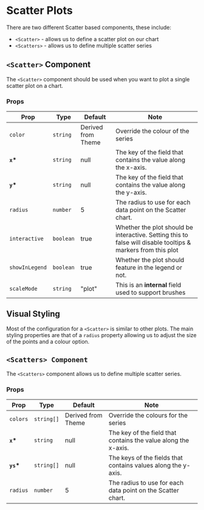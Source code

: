 
<Meta title="XYCharts/Scatter" />

# Scatter Plots

There are two different Scatter based components, these include:

-   `<Scatter>` - allows us to define a scatter plot on our chart
-   `<Scatters>` - allows us to define multiple scatter series

## `<Scatter>` Component

The `<Scatter>` component should be used when you want to plot a single scatter plot on a chart.

<Canvas>
    <Story id="xycharts-scatter--basic" />
</Canvas>

### Props

| Prop           | Type      | Default            | Note                                                                                                         |
| -------------- | --------- | ------------------ | ------------------------------------------------------------------------------------------------------------ |
| `color`        | `string`  | Derived from Theme | Override the colour of the series                                                                            |
| **`x`\***      | `string`  | null               | The key of the field that contains the value along the x-axis.                                               |
| **`y`\***      | `string`  | null               | The key of the field that contains the value along the y-axis.                                               |
| `radius`       | `number`  | 5                  | The radius to use for each data point on the Scatter chart.                                                  |
| `interactive`  | `boolean` | true               | Whether the plot should be interactive. Setting this to false will disable tooltips & markers from this plot |
| `showInLegend` | `boolean` | true               | Whether the plot should feature in the legend or not.                                                        |
| `scaleMode`    | `string`  | "plot"             | This is an **internal** field used to support brushes                                                        |

## Visual Styling

Most of the configuration for a `<Scatter>` is similar to other plots. The main styling properties are that of a `radius` property allowing us to adjust the size of the points and a colour option.

<Canvas>
    <Story id="xycharts-scatter--radius" />
</Canvas>

## `<Scatters> Component`

The `<Scatters>` component allows us to define multiple scatter series.

<Canvas>
    <Story id="xycharts-scatter--multiple-scatter" />
</Canvas>

### Props

| Prop       | Type       | Default            | Note                                                           |
| ---------- | ---------- | ------------------ | -------------------------------------------------------------- |
| `colors`   | `string[]` | Derived from Theme | Override the colours for the series                            |
| **`x`\***  | `string`   | null               | The key of the field that contains the value along the x-axis. |
| **`ys`\*** | `string[]` | null               | The keys of the fields that contains values along the y-axis.  |
| `radius`   | `number`   | 5                  | The radius to use for each data point on the Scatter chart.    |
